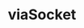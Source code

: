 ---
title: "viaSocket"
description: "thanks.io / viaSocket Integration"
url: "https://viasocket.com/integrations/thanksio"
---